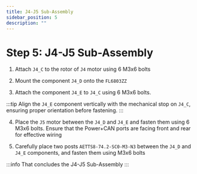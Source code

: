 ```yaml
---
title: J4-J5 Sub-Assembly
sidebar_position: 5
description: ""
---
```



# Step 5: J4-J5 Sub-Assembly

1. Attach `J4_C` to the rotor of `J4` motor using 6 M3x6 bolts
<AssemblyGuideImage src="j4-j5/step1.png" alt="step1" width="40%" />

2. Mount the component `J4_D` onto the `FL6803ZZ`
<AssemblyGuideImage src="j4-j5/step2.png" alt="step2" width="40%" />

3. Attach the component `J4_E` to `J4_C` using 6 M3x6 bolts.
<AssemblyGuideImage src="j4-j5/step3.png" alt="step3" width="40%" />

:::tip
Align the `J4_E` component vertically with the mechanical stop on `J4_C`, ensuring proper orientation before fastening.
<AssemblyGuideImage src="j4-j5/tip.png" alt="tip" width="40%" />
:::

4. Place the `J5` motor between the `J4_D` and `J4_E` and fasten them using 6 M3x6 bolts. Ensure that the Power+CAN ports are facing front and rear for effective wiring
<AssemblyGuideImage src="j4-j5/step4.png" alt="step4" width="40%" />

5. Carefully place two posts `AETTS8-74.2-SC0-M3-N3` between the `J4_D` and `J4_E` components, and fasten them using M3x6 bolts
<AssemblyGuideImage src="j4-j5/step5.png" alt="step5" width="40%" />

:::info
That concludes the J4-J5 Sub-Assembly
<AssemblyGuideImage src="j4-j5/conclusion.png" alt="conclusion" width="40%" />
:::
